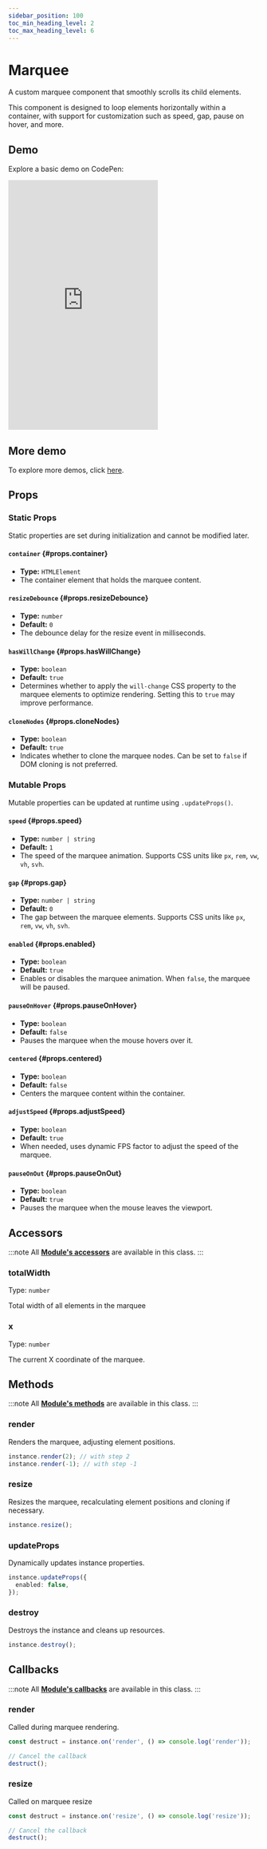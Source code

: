 ```yaml
---
sidebar_position: 100
toc_min_heading_level: 2
toc_max_heading_level: 6
---
```


# Marquee

A custom marquee component that smoothly scrolls its child elements.

This component is designed to loop elements horizontally within a container, with support for customization such as speed, gap, pause on hover, and more.

## Demo

Explore a basic demo on CodePen:

<iframe 
  height="500"
  style={{
    width: '100%'
  }} 
  scrolling="no" 
  title="Vevet Example"
  src="https://codepen.io/anton-bobrov/embed/zxxOadw?default-tab=result"
  frameborder="no"
  loading="lazy"
  allowtransparency="true"
  allowfullscreen="true"
>
  See the Pen <a href="https://codepen.io/anton-bobrov/pen/zxxOadw">Vevet Example</a> by Anton Bobrov.
</iframe>

## More demo

To explore more demos, click [here](./demos).



## Props

### Static Props

Static properties are set during initialization and cannot be modified later.

#### `container` {#props.container}
- **Type:** `HTMLElement`  
- The container element that holds the marquee content.

#### `resizeDebounce` {#props.resizeDebounce}
- **Type:** `number`  
- **Default:** `0`  
- The debounce delay for the resize event in milliseconds.

#### `hasWillChange` {#props.hasWillChange}
- **Type:** `boolean`  
- **Default:** `true`  
- Determines whether to apply the `will-change` CSS property to the marquee elements to optimize rendering. Setting this to `true` may improve performance.

#### `cloneNodes` {#props.cloneNodes}
- **Type:** `boolean`  
- **Default:** `true`  
- Indicates whether to clone the marquee nodes. Can be set to `false` if DOM cloning is not preferred.

### Mutable Props

Mutable properties can be updated at runtime using `.updateProps()`.

#### `speed` {#props.speed}
- **Type:** `number | string`  
- **Default:** `1`  
- The speed of the marquee animation. Supports CSS units like `px`, `rem`, `vw`, `vh`, `svh`.

#### `gap` {#props.gap}
- **Type:** `number | string`  
- **Default:** `0`  
- The gap between the marquee elements. Supports CSS units like `px`, `rem`, `vw`, `vh`, `svh`.

#### `enabled` {#props.enabled}
- **Type:** `boolean`  
- **Default:** `true`  
- Enables or disables the marquee animation. When `false`, the marquee will be paused.

#### `pauseOnHover` {#props.pauseOnHover}
- **Type:** `boolean`  
- **Default:** `false`  
- Pauses the marquee when the mouse hovers over it.

#### `centered` {#props.centered}
- **Type:** `boolean`  
- **Default:** `false`  
- Centers the marquee content within the container.

#### `adjustSpeed` {#props.adjustSpeed}
- **Type:** `boolean`  
- **Default:** `true`  
- When needed, uses dynamic FPS factor to adjust the speed of the marquee.

#### `pauseOnOut` {#props.pauseOnOut}
- **Type:** `boolean`  
- **Default:** `true`  
- Pauses the marquee when the mouse leaves the viewport.



## Accessors

:::note
All **[Module's accessors](/docs/base/Module/#accessors)** are available in this class.
:::

### totalWidth

Type: `number`

Total width of all elements in the marquee

### x

Type: `number`

The current X coordinate of the marquee.



## Methods

:::note
All **[Module's methods](/docs/base/Module/#methods)** are available in this class.
:::

### render

Renders the marquee, adjusting element positions.

```ts
instance.render(2); // with step 2
instance.render(-1); // with step -1
```

### resize

Resizes the marquee, recalculating element positions and cloning if necessary.

```ts
instance.resize();
```

### updateProps

Dynamically updates instance properties.

```ts
instance.updateProps({
  enabled: false,
});
```

### destroy

Destroys the instance and cleans up resources.

```ts
instance.destroy();
```



## Callbacks

:::note
All **[Module's callbacks](/docs/base/Module/#callbacks)** are available in this class.
:::

### render

Called during marquee rendering.

```ts
const destruct = instance.on('render', () => console.log('render'));

// Cancel the callback
destruct();
```

### resize

Called on marquee resize

```ts
const destruct = instance.on('resize', () => console.log('resize'));

// Cancel the callback
destruct();
```